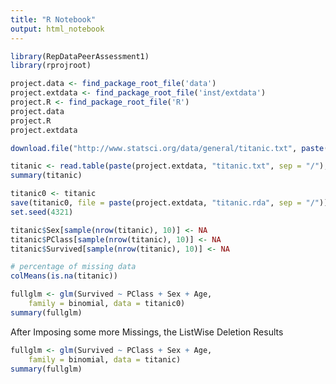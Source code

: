 ```yaml
---
title: "R Notebook"
output: html_notebook
---
```


```r
library(RepDataPeerAssessment1)
library(rprojroot)

project.data <- find_package_root_file('data')
project.extdata <- find_package_root_file('inst/extdata')
project.R <- find_package_root_file('R')
project.data
project.R
project.extdata
```


```r
download.file("http://www.statsci.org/data/general/titanic.txt", paste(project.extdata, "titanic.txt", sep = "/"))
```

```r
titanic <- read.table(paste(project.extdata, "titanic.txt", sep = "/"), sep = "\t", header = TRUE)
summary(titanic)
```

```r
titanic0 <- titanic
save(titanic0, file = paste(project.extdata, "titanic.rda", sep = "/"))
set.seed(4321)
```

```r
titanic$Sex[sample(nrow(titanic), 10)] <- NA
titanic$PClass[sample(nrow(titanic), 10)] <- NA
titanic$Survived[sample(nrow(titanic), 10)] <- NA
```


```r
# percentage of missing data
colMeans(is.na(titanic))
```

```r
fullglm <- glm(Survived ~ PClass + Sex + Age,
    family = binomial, data = titanic0)
summary(fullglm)
```

After Imposing some more Missings, the ListWise Deletion Results
```r
fullglm <- glm(Survived ~ PClass + Sex + Age,
    family = binomial, data = titanic)
summary(fullglm)
```



